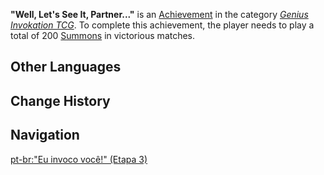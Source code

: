 {{Achievement Infobox
|title        = "Well, Let's See It, Partner..."
|id           = 80208
|order id     = 210
|category     = Genius Invokation TCG (Achievement)
|description  = Play a total of 200 [[Summon]]s in victorious matches.
|requirements = 
|primogems    = 20
|tracking     = 
|topic        = 
|type         = 
|set          = "Well, Let's See It, Partner..."
|tier         = 3
|tiers_total  = 3
}}
'''"Well, Let's See It, Partner..."''' is an [[Achievement]] in the category ''[[Genius Invokation TCG (Achievement)|Genius Invokation TCG]]''. To complete this achievement, the player needs to play a total of 200 [[Summon]]s in victorious matches.
<!--
==Gameplay Notes==
*

==Trivia==
*

==Gallery==
{{Preview
|size=300px
|file=
|caption=
}}

==Video Guides==
{{EVT
|video1   = 
|caption1 = 
}}
-->
==Other Languages==
{{Transclude|"Well, Let's See It, Partner..."|Other Languages}}

==Change History==
{{Change History|3.3|page="Well, Let's See It, Partner..."}}
<!--
==References==
{{Reflist}}
-->
==Navigation==
{{Achievement Navbox}}

[[pt-br:"Eu invoco você!" (Etapa 3)]]